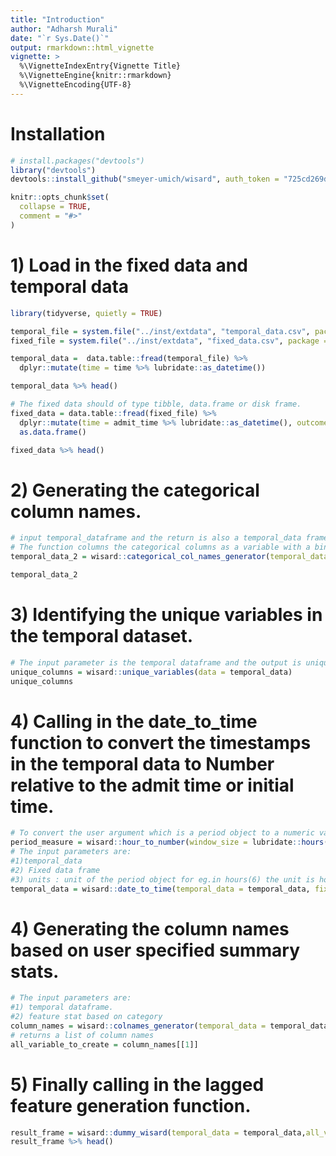 ```yaml
---
title: "Introduction"
author: "Adharsh Murali"
date: "`r Sys.Date()`"
output: rmarkdown::html_vignette
vignette: >
  %\VignetteIndexEntry{Vignette Title}
  %\VignetteEngine{knitr::rmarkdown}
  %\VignetteEncoding{UTF-8}
---
```


# Installation

```r

# install.packages("devtools")
library("devtools")
devtools::install_github("smeyer-umich/wisard", auth_token = "725cd269dcfd0b64fdeb5aa51a3e0a52193fdd3c")
```


```r
knitr::opts_chunk$set(
  collapse = TRUE,
  comment = "#>"
)

```

# 1) Load in the fixed data and temporal data

```r
library(tidyverse, quietly = TRUE)

temporal_file = system.file("../inst/extdata", "temporal_data.csv", package = "wisard")
fixed_file = system.file("../inst/extdata", "fixed_data.csv", package = "wisard")

temporal_data =  data.table::fread(temporal_file) %>% 
  dplyr::mutate(time = time %>% lubridate::as_datetime())

temporal_data %>% head()

# The fixed data should of type tibble, data.frame or disk frame.
fixed_data = data.table::fread(fixed_file) %>% 
  dplyr::mutate(time = admit_time %>% lubridate::as_datetime(), outcome = outcome %>% lubridate::as_datetime()) %>% 
  as.data.frame()

fixed_data %>% head()

```

# 2) Generating the categorical column names. 

```r
# input temporal_dataframe and the return is also a temporal_data frame.
# The function columns the categorical columns as a variable with a binary value.
temporal_data_2 = wisard::categorical_col_names_generator(temporal_data = temporal_data)

temporal_data_2
```

# 3) Identifying the unique variables in the temporal dataset.

```r
# The input parameter is the temporal dataframe and the output is unique variables and their categories
unique_columns = wisard::unique_variables(data = temporal_data)
unique_columns
```

# 4) Calling in the date_to_time function to convert the timestamps in the temporal data to Number relative to the admit time or initial time.

```r
# To convert the user argument which is a period object to a numeric value. It returns a list of values.
period_measure = wisard::hour_to_number(window_size = lubridate::hours(6),lookback = lubridate::hours(48),lookahead = lubridate::hours(48))
# The input parameters are:
#1)temporal_data
#2) Fixed data frame
#3) units : unit of the period object for eg.in hours(6) the unit is hours and seconds(6) unit is seconds.
temporal_data = wisard::date_to_time(temporal_data = temporal_data, fixed_data = fixed_data, units = period_measure$units)
```

# 4) Generating the column names based on user specified summary stats.

```r
# The input parameters are:
#1) temporal dataframe.
#2) feature stat based on category
column_names = wisard::colnames_generator(temporal_data = temporal_data, feature_stat = list(vitals = c("min","mean", "max"),meds = c("n")) )
# returns a list of column names
all_variable_to_create = column_names[[1]]
```


# 5) Finally calling in the lagged feature generation function.

```r
result_frame = wisard::dummy_wisard(temporal_data = temporal_data,all_variable_to_create = all_variable_to_create,window_size = period_measure$window_size,outcome_var = NULL,outcome_stat = list("min"),lookahead = period_measure$lookahead,lookback = period_measure$lookback)
result_frame %>% head()
```
